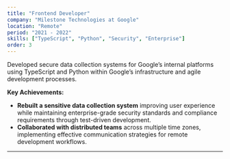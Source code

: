```yaml
---
title: "Frontend Developer"  
company: "Milestone Technologies at Google"
location: "Remote"
period: "2021 - 2022"
skills: ["TypeScript", "Python", "Security", "Enterprise"]
order: 3
---
```


Developed secure data collection systems for Google’s internal platforms using TypeScript and Python within Google’s infrastructure and agile development processes.

**Key Achievements:**
- **Rebuilt a sensitive data collection system** improving user experience while maintaining enterprise-grade security standards and compliance requirements through test-driven development.
- **Collaborated with distributed teams** across multiple time zones, implementing effective communication strategies for remote development workflows. 

---